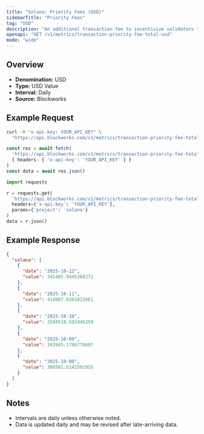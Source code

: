 ```yaml
---
title: "Solana: Priority Fees (USD)"
sidebarTitle: "Priority Fees"
tag: "USD"
description: "An additional transaction fee to incentivize validators to prioritize and execute transactions."
openapi: "GET /v1/metrics/transaction-priority-fee-total-usd"
mode: "wide"
---
```


## Overview

- **Denomination:** USD
- **Type:** USD Value
- **Interval:** Daily
- **Source:** Blockworks

## Example Request

<CodeGroup>

```bash cURL
curl -H "x-api-key: YOUR_API_KEY" \
  "https://api.blockworks.com/v1/metrics/transaction-priority-fee-total-usd?project=solana"
```

```typescript TypeScript
const res = await fetch(
  'https://api.blockworks.com/v1/metrics/transaction-priority-fee-total-usd?project=solana',
  { headers: { 'x-api-key': 'YOUR_API_KEY' } }
)
const data = await res.json()
```

```python Python
import requests

r = requests.get(
  'https://api.blockworks.com/v1/metrics/transaction-priority-fee-total-usd',
  headers={'x-api-key': 'YOUR_API_KEY'},
  params={'project': 'solana'}
)
data = r.json()
```

</CodeGroup>

## Example Response

```json
{
  "solana": [
    {
      "date": "2025-10-12",
      "value": 341485.9445360272
    },
    {
      "date": "2025-10-11",
      "value": 410067.0301822661
    },
    {
      "date": "2025-10-10",
      "value": 2504510.592446259
    },
    {
      "date": "2025-10-09",
      "value": 343945.1786776607
    },
    {
      "date": "2025-10-08",
      "value": 300561.5141592955
    }
  ]
}
```

## Notes
- Intervals are daily unless otherwise noted.
- Data is updated daily and may be revised after late-arriving data.